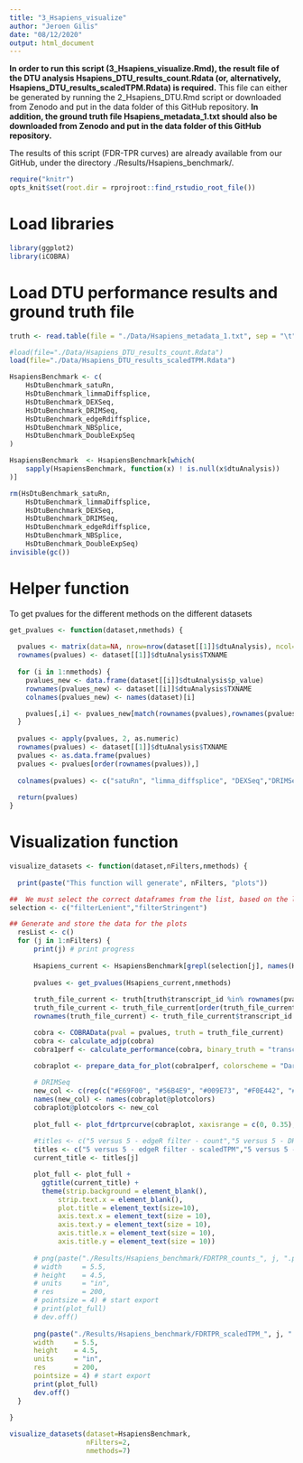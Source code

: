 ```yaml
---
title: "3_Hsapiens_visualize"
author: "Jeroen Gilis"
date: "08/12/2020"
output: html_document
---
```


**In order to run this script (3_Hsapiens_visualize.Rmd), the result file of the DTU analysis Hsapiens_DTU_results_count.Rdata (or, alternatively, Hsapiens_DTU_results_scaledTPM.Rdata) is required.** This file can either be generated by running the 2_Hsapiens_DTU.Rmd script or downloaded from Zenodo and put in the data folder of this GitHub repository. **In addition, the ground truth file Hsapiens_metadata_1.txt should also be downloaded from Zenodo and put in the data folder of this GitHub repository.**

The results of this script (FDR-TPR curves) are already available from our GitHub, under the directory ./Results/Hsapiens_benchmark/.

```r
require("knitr")
opts_knit$set(root.dir = rprojroot::find_rstudio_root_file())
```

# Load libraries

```r
library(ggplot2)
library(iCOBRA)
```

# Load DTU performance results and ground truth file

```r
truth <- read.table(file = "./Data/Hsapiens_metadata_1.txt", sep = "\t", header = TRUE)

#load(file="./Data/Hsapiens_DTU_results_count.Rdata")
load(file="./Data/Hsapiens_DTU_results_scaledTPM.Rdata")

HsapiensBenchmark <- c(
    HsDtuBenchmark_satuRn,
    HsDtuBenchmark_limmaDiffsplice,
    HsDtuBenchmark_DEXSeq,
    HsDtuBenchmark_DRIMSeq,
    HsDtuBenchmark_edgeRdiffsplice,
    HsDtuBenchmark_NBSplice,
    HsDtuBenchmark_DoubleExpSeq
)

HsapiensBenchmark  <- HsapiensBenchmark[which(
    sapply(HsapiensBenchmark, function(x) ! is.null(x$dtuAnalysis))
)]

rm(HsDtuBenchmark_satuRn,
    HsDtuBenchmark_limmaDiffsplice,
    HsDtuBenchmark_DEXSeq,
    HsDtuBenchmark_DRIMSeq,
    HsDtuBenchmark_edgeRdiffsplice,
    HsDtuBenchmark_NBSplice,
    HsDtuBenchmark_DoubleExpSeq)
invisible(gc())
```
    
# Helper function 
To get pvalues for the different methods on the different datasets

```r
get_pvalues <- function(dataset,nmethods) {
  
  pvalues <- matrix(data=NA, nrow=nrow(dataset[[1]]$dtuAnalysis), ncol=nmethods)
  rownames(pvalues) <- dataset[[1]]$dtuAnalysis$TXNAME
  
  for (i in 1:nmethods) {
    pvalues_new <- data.frame(dataset[[i]]$dtuAnalysis$p_value)
    rownames(pvalues_new) <- dataset[[i]]$dtuAnalysis$TXNAME
    colnames(pvalues_new) <- names(dataset)[i]

    pvalues[,i] <- pvalues_new[match(rownames(pvalues),rownames(pvalues_new)),1]
  }
  
  pvalues <- apply(pvalues, 2, as.numeric)
  rownames(pvalues) <- dataset[[1]]$dtuAnalysis$TXNAME
  pvalues <- as.data.frame(pvalues)
  pvalues <- pvalues[order(rownames(pvalues)),]
  
  colnames(pvalues) <- c("satuRn", "limma_diffsplice", "DEXSeq","DRIMSeq", "edgeR_diffsplice", "NBSplice", "DoubleExpSeq")
  
  return(pvalues)
}
```

# Visualization function

```r
visualize_datasets <- function(dataset,nFilters,nmethods) {
  
  print(paste("This function will generate", nFilters, "plots"))

##  We must select the correct dataframes from the list, based on the list names
selection <- c("filterLenient","filterStringent")

## Generate and store the data for the plots
  resList <- c()
  for (j in 1:nFilters) {
      print(j) # print progress
  
      Hsapiens_current <- HsapiensBenchmark[grepl(selection[j], names(HsapiensBenchmark))]
      
      pvalues <- get_pvalues(Hsapiens_current,nmethods)
      
      truth_file_current <- truth[truth$transcript_id %in% rownames(pvalues),]
      truth_file_current <- truth_file_current[order(truth_file_current$transcript_id),]
      rownames(truth_file_current) <- truth_file_current$transcript_id

      cobra <- COBRAData(pval = pvalues, truth = truth_file_current)
      cobra <- calculate_adjp(cobra)
      cobra1perf <- calculate_performance(cobra, binary_truth = "transcript_ds_status", cont_truth = "none", splv = "none", aspects = c("fdrtpr", "fdrtprcurve", "overlap"))

      cobraplot <- prepare_data_for_plot(cobra1perf, colorscheme = "Dark2", facetted = TRUE)
      
      # DRIMSeq 
      new_col <- c(rep(c("#E69F00", "#56B4E9", "#009E73", "#F0E442", "#0072B2", "#D55E00", "black", "#999999"),4),rep("white",16))
      names(new_col) <- names(cobraplot@plotcolors)
      cobraplot@plotcolors <- new_col
      
      plot_full <- plot_fdrtprcurve(cobraplot, xaxisrange = c(0, 0.35), yaxisrange = c(0,0.85))
    
      #titles <- c("5 versus 5 - edgeR filter - count","5 versus 5 - DRIMSeq filter - count")
      titles <- c("5 versus 5 - edgeR filter - scaledTPM","5 versus 5 - DRIMSeq filter - scaledTPM")
      current_title <- titles[j]

      plot_full <- plot_full + 
        ggtitle(current_title) +
        theme(strip.background = element_blank(),
            strip.text.x = element_blank(),
            plot.title = element_text(size=10),
            axis.text.x = element_text(size = 10),
            axis.text.y = element_text(size = 10),
            axis.title.x = element_text(size = 10),
            axis.title.y = element_text(size = 10))
      
      # png(paste("./Results/Hsapiens_benchmark/FDRTPR_counts_", j, ".png", sep = ""),
      # width     = 5.5,
      # height    = 4.5,
      # units     = "in",
      # res       = 200,
      # pointsize = 4) # start export
      # print(plot_full)
      # dev.off()
      
      png(paste("./Results/Hsapiens_benchmark/FDRTPR_scaledTPM_", j, ".png", sep = ""),
      width     = 5.5,
      height    = 4.5,
      units     = "in",
      res       = 200,
      pointsize = 4) # start export
      print(plot_full)
      dev.off()
  }
  
}
```

```r
visualize_datasets(dataset=HsapiensBenchmark,
                   nFilters=2,
                   nmethods=7)
```








